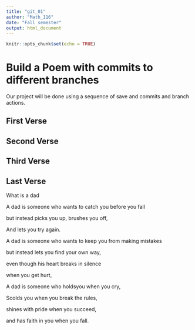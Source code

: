 ```yaml
---
title: "git_01"
author: "Math_116"
date: "Fall semester"
output: html_document
---
```


```r
knitr::opts_chunk$set(echo = TRUE)
```
# Build a Poem with commits to different branches
Our project will be done using a sequence of save and commits and branch actions.
<!-- Do not modify or change any text in "!--" bracketed areas such as this --- these are instructions to
you, if you change any of this the git program will notice it and compromise your git merging strategy !-->

## First Verse 
<!--Put the first five lines of a poem by Lewis Carrol in this section!-->

## Second Verse
<!--Put the first five lines of a poem by Robert Frost here!-->

## Third Verse
<!--Put the first two verses of The Walrus and the Carpenter here!-->

## Last Verse
<!--Put a short poem of your choice 8-20 lines,here!-->
What is a dad

A dad is someone who wants to catch you before you fall

but instead picks you up, brushes you off,

And lets you try again.

A dad is someone who wants to keep you from making mistakes

but instead lets you find your own way,

even though his heart breaks in silence

when you get hurt,

A dad is someone who holdsyou when you cry,

Scolds you when you break the rules,

shines with pride when you succeed,

and has faith in you when you fall.

